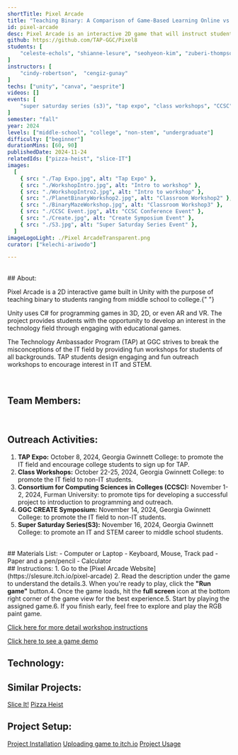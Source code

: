 ```yaml
---
shortTitle: Pixel Arcade
title: "Teaching Binary: A Comparison of Game-Based Learning Online vs In-Person"
id: pixel-arcade
desc: Pixel Arcade is an interactive 2D game that will instruct students about the basics of binary. It was built using Unity and C#. Binary is the basis of how computers, photo editing, RGB, audio, and many other technologies work, which is why we wanted to get students familiar with it early on. Participants will play a tutorial and then 3 mini-games.
github: https://github.com/TAP-GGC/Pixel8
students: [
    "celeste-echols", "shianne-lesure", "seohyeon-kim", "zuberi-thompson"
]
instructors: [
    "cindy-robertson",  "cengiz-gunay"
]
techs: ["unity", "canva", "aesprite"]
videos: []
events: [
    "super saturday series (s3)", "tap expo", "class workshops", "CCSC", "CREATE"
]
semester: "fall"
year: 2024
levels: ["middle-school", "college", "non-stem", "undergraduate"]
difficulty: ["beginner"]
durationMins: [60, 90]
publishedDate: 2024-11-24
relatedIds: ["pizza-heist", "slice-IT"]
images:
  [
    { src: "./Tap Expo.jpg", alt: "Tap Expo" },
    { src: "./WorkshopIntro.jpg", alt: "Intro to workshop" },
    { src: "./WorkshopIntro2.jpg", alt: "Intro to workshop" },
    { src: "./PlanetBinaryWorkshop2.jpg", alt: "Classroom Workshop2" },
    { src: "./BinaryMazeWorkshop.jpg", alt: "Classroom Workshop3" },
    { src: "./CCSC Event.jpg", alt: "CCSC Conference Event" },
    { src: "./Create.jpg", alt: "Create Symposium Event" },
    { src: "./S3.jpg", alt: "Super Saturday Series Event" },
  ]
imageLogoLight: ./Pixel ArcadeTransparent.png
curator: ["kelechi-ariwodo"]

---
```



<br />
## About:

Pixel Arcade is a 2D interactive game built in Unity with the purpose of teaching binary to students ranging from middle school to college.{" "}

Unity uses C# for programming games in 3D, 2D, or even AR and VR. The project provides students with the opportunity
to develop an interest in the technology field through engaging with educational games.

The Technology Ambassador Program (TAP) at GGC strives to break the misconceptions of the IT field by providing fun workshops for students of all backgrounds. TAP students design engaging and fun outreach workshops to encourage interest in IT and STEM.

<br />

## Team Members:
<Photo src={team.src} alt="Team Photo" caption="(From Left to Right) Seohyeon Kim, Shianne Lesure, Celeste Echols, Zuberi Thompson"/>
<br />

## Outreach Activities:
1.  <b>TAP Expo:</b> October 8, 2024, Georgia Gwinnett College: to promote the IT
    field and encourage college students to sign up for TAP.
2.  <b>Class Workshops:</b> October 22-25, 2024, Georgia Gwinnett College: to promote
    the IT field to non-IT students.
3.  <b>Consortium for Computing Sciences in Colleges (CCSC):</b> November 1-2, 2024,
    Furman University: to promote tips for developing a successful project to introduction
    to programming and outreach.
4.  <b>GGC CREATE Symposium:</b> November 14, 2024, Georgia Gwinnett College: to
    promote the IT field to non-IT students.
5.  <b>Super Saturday Series(S3):</b> November 16, 2024, Georgia Gwinnett College:
    to promote an IT and STEM career to middle school students.

<br />
## Materials List:
- Computer or Laptop
- Keyboard, Mouse, Track pad
- Paper and a pen/pencil
- Calculator

<br />
## Instructions:
1. Go to the [Pixel Arcade Website](https://slesure.itch.io/pixel-arcade)
2. Read the description under the game to understand the details.​
3. When you're ready to play, click the <b>"Run game"</b> button.​
4. Once the game loads, hit the <b>full screen</b> icon at the bottom right corner of the game view for the best experience.​
5. Start by playing the assigned game.​
6. If you finish early, feel free to explore and play the RGB paint game.

<br/>

[Click here for more detail workshop instructions](https://github.com/TAP-GGC/Pixel8/blob/main/documents/tutorial%20materials/Workshop%20Instructions.pdf)

[Click here to see a game demo](https://github.com/TAP-GGC/Pixel8?tab=readme-ov-file#game-demo)
<br />

## Technology:
<Logo src= {unity.src} alt="Unity" link="https://unity.com/"/>
<Logo src= {canva.src} alt="Canva" link="https://www.canva.com/"/>
<Logo src= {aesprite.src} alt="Aesprite" link="https://www.aseprite.org/"/>

## Similar Projects:

[Slice It!](https://tapggc.org/projects/2022/fall/slice-IT/)
[Pizza Heist](https://tapggc.org/projects/2024/fall/pizzaheist/)

## Project Setup:

[Project Installation](https://youtu.be/DCd296jpmJo)
[Uploading game to itch.io](https://www.youtube.com/watch?v=skBEu32hGTg)
[Project Usage](https://github.com/TAP-GGC/Pixel8?tab=readme-ov-file#project-usage)
